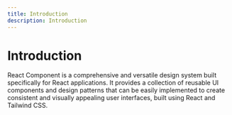 ```yaml
---
title: Introduction
description: Introduction
---
```


# Introduction

React Component is a comprehensive and versatile design system built specifically for React applications. It provides a collection of reusable UI components and design patterns that can be easily implemented to create consistent and visually appealing user interfaces, built using React and Tailwind CSS.
